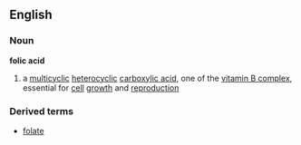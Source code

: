 ==English==
===Noun===
{{wikipedia}}
'''folic acid'''
#{{chemistry}} a [[multicyclic]] [[heterocyclic]] [[carboxylic acid]], one of the [[vitamin B complex]], essential for [[cell]] [[growth]] and [[reproduction]]
===Derived terms===
*[[folate]]